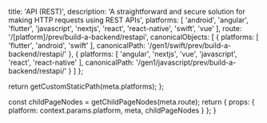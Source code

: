 
  title: 'API (REST)',
  description: 'A straightforward and secure solution for making HTTP requests using REST APIs',
  platforms: [
    'android',
    'angular',
    'flutter',
    'javascript',
    'nextjs',
    'react',
    'react-native',
    'swift',
    'vue'
  ],
  route: '/[platform]/prev/build-a-backend/restapi',
  canonicalObjects: [
    {
      platforms: [
        'flutter',
        'android',
        'swift'
      ],
      canonicalPath: '/gen1/swift/prev/build-a-backend/restapi/'
    },
    {
      platforms: [
        'angular',
        'nextjs',
        'vue',
        'javascript',
        'react',
        'react-native'
      ],
      canonicalPath: '/gen1/javascript/prev/build-a-backend/restapi/'
    }
  ]
};

  return getCustomStaticPath(meta.platforms);
};

  const childPageNodes = getChildPageNodes(meta.route);
  return {
    props: {
      platform: context.params.platform,
      meta,
      childPageNodes
    }
  };
}

<Overview childPageNodes={props.childPageNodes} />
